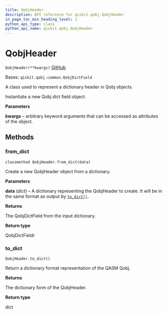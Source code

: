```yaml
---
title: QobjHeader
description: API reference for qiskit.qobj.QobjHeader
in_page_toc_min_heading_level: 1
python_api_type: class
python_api_name: qiskit.qobj.QobjHeader
---
```


# QobjHeader

<span id="qiskit.qobj.QobjHeader" />

`QobjHeader(**kwargs)` [GitHub](https://github.com/qiskit/qiskit/tree/stable/0.22/qiskit/qobj/common.py "view source code")

Bases: `qiskit.qobj.common.QobjDictField`

A class used to represent a dictionary header in Qobj objects.

Instantiate a new Qobj dict field object.

**Parameters**

**kwargs** – arbitrary keyword arguments that can be accessed as attributes of the object.

## Methods

### from\_dict

<span id="qiskit.qobj.QobjHeader.from_dict" />

`classmethod QobjHeader.from_dict(data)`

Create a new QobjHeader object from a dictionary.

**Parameters**

**data** (*dict*) – A dictionary representing the QobjHeader to create. It will be in the same format as output by [`to_dict()`](qiskit.qobj.QobjHeader#to_dict "qiskit.qobj.QobjHeader.to_dict").

**Returns**

The QobjDictField from the input dictionary.

**Return type**

QobjDictFieldr

### to\_dict

<span id="qiskit.qobj.QobjHeader.to_dict" />

`QobjHeader.to_dict()`

Return a dictionary format representation of the QASM Qobj.

**Returns**

The dictionary form of the QobjHeader.

**Return type**

dict

